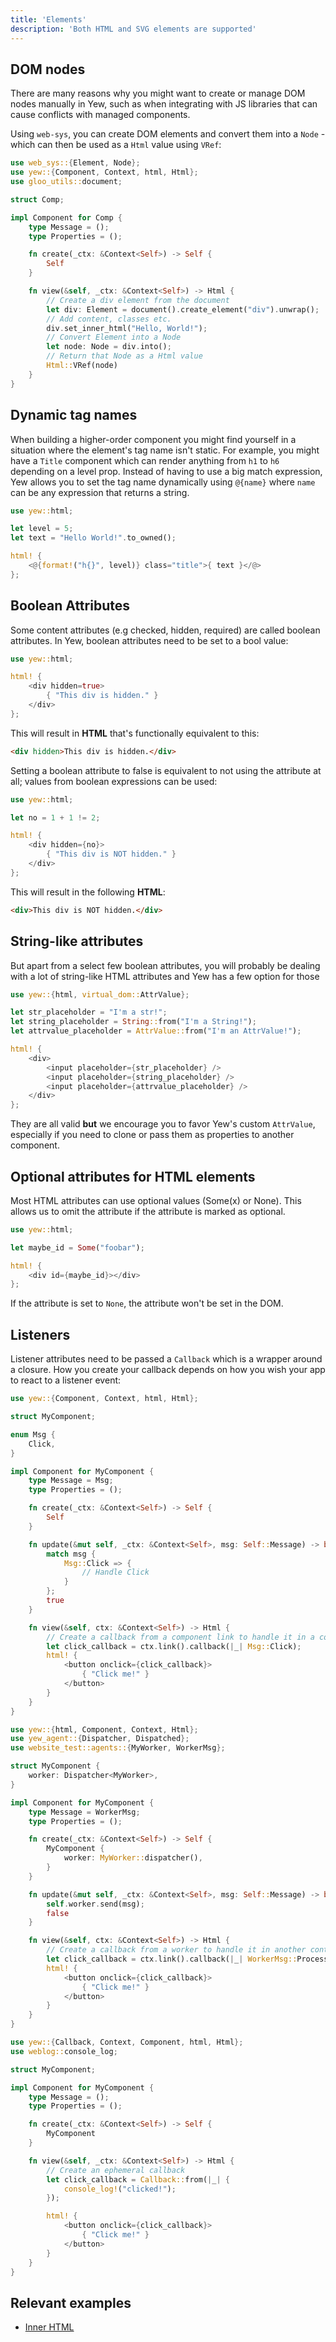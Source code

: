 ```yaml
---
title: 'Elements'
description: 'Both HTML and SVG elements are supported'
---
```



## DOM nodes

There are many reasons why you might want to create or manage DOM nodes manually in Yew, such as
when integrating with JS libraries that can cause conflicts with managed components.

Using `web-sys`, you can create DOM elements and convert them into a `Node` - which can then be
used as a `Html` value using `VRef`:

```rust
use web_sys::{Element, Node};
use yew::{Component, Context, html, Html};
use gloo_utils::document;

struct Comp;

impl Component for Comp {
    type Message = ();
    type Properties = ();

    fn create(_ctx: &Context<Self>) -> Self {
        Self
    }

    fn view(&self, _ctx: &Context<Self>) -> Html {
        // Create a div element from the document
        let div: Element = document().create_element("div").unwrap();
        // Add content, classes etc.
        div.set_inner_html("Hello, World!");
        // Convert Element into a Node
        let node: Node = div.into();
        // Return that Node as a Html value
        Html::VRef(node)
    }
}
```

## Dynamic tag names

When building a higher-order component you might find yourself in a situation where the element's tag name isn't static.
For example, you might have a `Title` component which can render anything from `h1` to `h6` depending on a level prop.
Instead of having to use a big match expression, Yew allows you to set the tag name dynamically
using `@{name}` where `name` can be any expression that returns a string.

```rust
use yew::html;

let level = 5;
let text = "Hello World!".to_owned();

html! {
    <@{format!("h{}", level)} class="title">{ text }</@>
};
```

## Boolean Attributes

Some content attributes (e.g checked, hidden, required) are called boolean attributes. In Yew,
boolean attributes need to be set to a bool value:

```rust
use yew::html;

html! {
    <div hidden=true>
        { "This div is hidden." }
    </div>
};
```

This will result in **HTML** that's functionally equivalent to this:

```html
<div hidden>This div is hidden.</div>
```

Setting a boolean attribute to false is equivalent to not using the attribute at all; values from
boolean expressions can be used:

```rust
use yew::html;

let no = 1 + 1 != 2;

html! {
    <div hidden={no}>
        { "This div is NOT hidden." }
    </div>
};
```

This will result in the following **HTML**:

```html
<div>This div is NOT hidden.</div>
```

## String-like attributes

But apart from a select few boolean attributes, you will probably be dealing with a lot of string-like HTML attributes and Yew has a few option for those

```rust
use yew::{html, virtual_dom::AttrValue};

let str_placeholder = "I'm a str!";
let string_placeholder = String::from("I'm a String!");
let attrvalue_placeholder = AttrValue::from("I'm an AttrValue!");

html! {
    <div>
        <input placeholder={str_placeholder} />
        <input placeholder={string_placeholder} />
        <input placeholder={attrvalue_placeholder} />
    </div>
};
```

They are all valid **but** we encourage you to favor Yew's custom `AttrValue`, especially if you need to clone or pass them as properties to another component.

## Optional attributes for HTML elements

Most HTML attributes can use optional values (Some(x) or None). This allows us to omit the attribute if the attribute is marked as optional.

```rust
use yew::html;

let maybe_id = Some("foobar");

html! {
    <div id={maybe_id}></div>
};
```

If the attribute is set to `None`, the attribute won't be set in the DOM.

## Listeners

Listener attributes need to be passed a `Callback` which is a wrapper around a closure. How you create your callback depends on how you wish your app to react to a listener event:

<Tabs>
  <TabItem value="Component handler" label="Component handler">

```rust
use yew::{Component, Context, html, Html};

struct MyComponent;

enum Msg {
    Click,
}

impl Component for MyComponent {
    type Message = Msg;
    type Properties = ();

    fn create(_ctx: &Context<Self>) -> Self {
        Self
    }

    fn update(&mut self, _ctx: &Context<Self>, msg: Self::Message) -> bool {
        match msg {
            Msg::Click => {
                // Handle Click
            }
        };
        true
    }

    fn view(&self, ctx: &Context<Self>) -> Html {
        // Create a callback from a component link to handle it in a component
        let click_callback = ctx.link().callback(|_| Msg::Click);
        html! {
            <button onclick={click_callback}>
                { "Click me!" }
            </button>
        }
    }
}
```

  </TabItem>
  <TabItem value="Agent Handler" label="Agent Handler">

```rust
use yew::{html, Component, Context, Html};
use yew_agent::{Dispatcher, Dispatched};
use website_test::agents::{MyWorker, WorkerMsg};

struct MyComponent {
    worker: Dispatcher<MyWorker>,
}

impl Component for MyComponent {
    type Message = WorkerMsg;
    type Properties = ();

    fn create(_ctx: &Context<Self>) -> Self {
        MyComponent {
            worker: MyWorker::dispatcher(),
        }
    }

    fn update(&mut self, _ctx: &Context<Self>, msg: Self::Message) -> bool {
        self.worker.send(msg);
        false
    }

    fn view(&self, ctx: &Context<Self>) -> Html {
        // Create a callback from a worker to handle it in another context
        let click_callback = ctx.link().callback(|_| WorkerMsg::Process);
        html! {
            <button onclick={click_callback}>
                { "Click me!" }
            </button>
        }
    }
}
```

  </TabItem>
  <TabItem value="Other Cases" label="Other Cases">

```rust
use yew::{Callback, Context, Component, html, Html};
use weblog::console_log;

struct MyComponent;

impl Component for MyComponent {
    type Message = ();
    type Properties = ();

    fn create(_ctx: &Context<Self>) -> Self {
        MyComponent
    }

    fn view(&self, _ctx: &Context<Self>) -> Html {
        // Create an ephemeral callback
        let click_callback = Callback::from(|_| {
            console_log!("clicked!");
        });

        html! {
            <button onclick={click_callback}>
                { "Click me!" }
            </button>
        }
    }
}
```

  </TabItem>
</Tabs>

## Relevant examples

-   [Inner HTML](https://github.com/yewstack/yew/tree/master/examples/inner_html)
